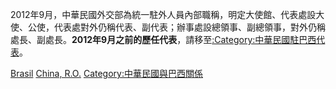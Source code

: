 2012年9月，中華民國外交部為統一駐外人員內部職稱，明定大使館、代表處設大使、公使，代表處對外仍稱代表、副代表；辦事處設總領事、副總領事，對外仍稱處長、副處長。'''2012年9月之前的歷任代表'''，請移至[[:Category:中華民國駐巴西代表|:Category:中華民國駐巴西代表]]。

[[Category:中華民國駐美洲大使|Brasil]]
[[Category:駐巴西大使|China, R.O.]]
[[Category:中華民國與巴西關係|Category:中華民國與巴西關係]]